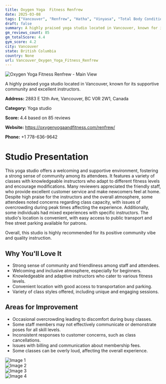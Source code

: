 ```yaml
---
title: Oxygen Yoga  Fitness Renfrew
date: 2025-03-08
tags: ["Vancouver", "Renfrew", "Hatha", "Vinyasa", "Total Body Conditioning", "community", "supportive atmosphere", "Vancouver"]  
draft: false
summary: A highly praised yoga studio located in Vancouver, known for its supportive community and excellent instructors.
gm_reviews_count: 85
gm_totalScore: 4.4
gym_score: 4.2
city: Vancouver
state: British Columbia
country: None
url: Vancouver_Oxygen_Yoga_Fitness_Renfrew
---
```


<div className="aspect-[16/9] relative my-8">
  <img 
    src="https://lh5.googleusercontent.com/p/AF1QipNcbpbgS_tkMb9I4A-j_YQJH6JlJ2N8_iDGItIg=w1920-h1080-k-no"
    alt="Oxygen Yoga  Fitness Renfrew - Main View"
    className="object-cover absolute inset-0 w-full h-full rounded-lg"
  />
</div>

A highly praised yoga studio located in Vancouver, known for its supportive community and excellent instructors.

**Address:** 2883 E 12th Ave, Vancouver, BC V0R 2W1, Canada

**Category:** Yoga studio

**Score:** 4.4 based on 85 reviews

**Website:** https://oxygenyogaandfitness.com/renfrew/

**Phone:** +1 778-636-9642

# Studio Presentation

This yoga studio offers a welcoming and supportive environment, fostering a strong sense of community among its attendees. It features a variety of classes with knowledgeable instructors who adapt to different fitness levels and encourage modifications. Many reviewers appreciated the friendly staff, who provide excellent customer service and make newcomers feel at home. Despite high praise for the instructors and the overall atmosphere, some attendees noted concerns regarding class capacity, with issues of overcrowding during peak times affecting the experience. Additionally, some individuals had mixed experiences with specific instructors. The studio's location is convenient, with easy access to public transport and free street parking available for patrons.

Overall, this studio is highly recommended for its positive community vibe and quality instruction.

## Why You'll Love It

- Strong sense of community and friendliness among staff and attendees.
- Welcoming and inclusive atmosphere, especially for beginners.
- Knowledgeable and adaptive instructors who cater to various fitness levels.
- Convenient location with good access to transportation and parking.
- Variety of class styles offered, including unique and engaging sessions.

## Areas for Improvement

- Occasional overcrowding leading to discomfort during busy classes.
- Some staff members may not effectively communicate or demonstrate poses for all skill levels.
- Inconsistent responses to customer concerns, such as class cancellations.
- Issues with billing and communication about membership fees.
- Some classes can be overly loud, affecting the overall experience.

<div className="grid grid-cols-1 xl:grid-cols-2 gap-4 my-8">
<div className="aspect-[4/3] relative"><img src="https://lh5.googleusercontent.com/p/AF1QipNIazpIg0ln0k66SzUhFntHImvGlXUMsJPSTXNl=w1920-h1080-k-no" alt="Image 1" className="object-cover absolute inset-0 w-full h-full rounded-lg" /></div>
<div className="aspect-[4/3] relative"><img src="https://lh5.googleusercontent.com/p/AF1QipP4YpfWrvz7hOdkrH3y5A2HxvV-n8WQ1IpeGaIK=w1920-h1080-k-no" alt="Image 2" className="object-cover absolute inset-0 w-full h-full rounded-lg" /></div>
<div className="aspect-[4/3] relative"><img src="https://lh5.googleusercontent.com/p/AF1QipNLjQNss7J9jrAJhemRnEbsxNXmS34D1L6dqsbk=w1920-h1080-k-no" alt="Image 3" className="object-cover absolute inset-0 w-full h-full rounded-lg" /></div>
<div className="aspect-[4/3] relative"><img src="https://lh5.googleusercontent.com/p/AF1QipM-2ZpMrb36YAPYg9UC5vjgKlKl3yaDkggAtWsu=w1920-h1080-k-no" alt="Image 4" className="object-cover absolute inset-0 w-full h-full rounded-lg" /></div>
</div>